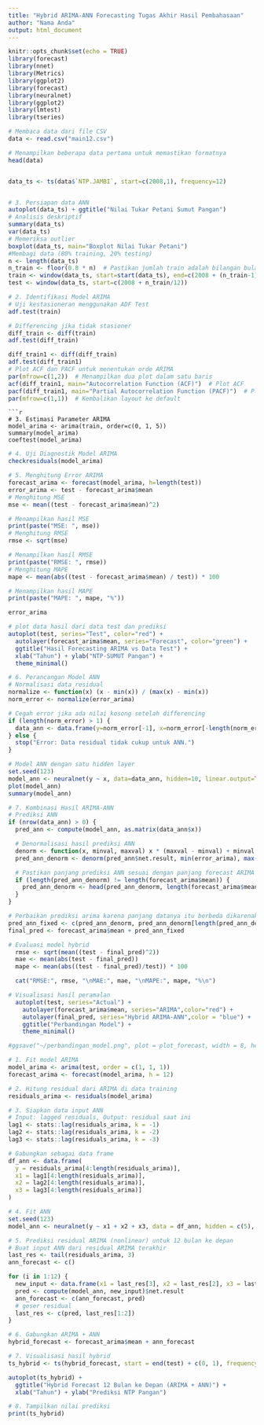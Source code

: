 ```yaml
---
title: "Hybrid ARIMA-ANN Forecasting Tugas Akhir Hasil Pembahasaan"
author: "Nama Anda"
output: html_document
---
```


```r
knitr::opts_chunk$set(echo = TRUE)
library(forecast)
library(nnet)
library(Metrics)
library(ggplot2)
library(forecast)
library(neuralnet)
library(ggplot2)
library(lmtest)
library(tseries)


```
```r
# Membaca data dari file CSV
data <- read.csv("main12.csv")

# Menampilkan beberapa data pertama untuk memastikan formatnya
head(data)



```
```r
data_ts <- ts(data$`NTP.JAMBI`, start=c(2008,1), frequency=12)
```
```r

```

```r
# 3. Persiapan data ANN
autoplot(data_ts) + ggtitle("Nilai Tukar Petani Sumut Pangan")
# Analisis deskriptif
summary(data_ts)
var(data_ts)
# Memeriksa outlier
boxplot(data_ts, main="Boxplot Nilai Tukar Petani")
#Membagi data (80% training, 20% testing)
n <- length(data_ts)
n_train <- floor(0.8 * n)  # Pastikan jumlah train adalah bilangan bulat
train <- window(data_ts, start=start(data_ts), end=c(2008 + (n_train-1)/12))
test <- window(data_ts, start=c(2008 + n_train/12))
```


```r
# 2. Identifikasi Model ARIMA
# Uji kestasioneran menggunakan ADF Test
adf.test(train)

# Differencing jika tidak stasioner
diff_train <- diff(train)
adf.test(diff_train)
```
```r
diff_train1 <- diff(diff_train)
adf.test(diff_train1)
# Plot ACF dan PACF untuk menentukan orde ARIMA
par(mfrow=c(1,2))  # Menampilkan dua plot dalam satu baris
acf(diff_train1, main="Autocorrelation Function (ACF)")  # Plot ACF
pacf(diff_train1, main="Partial Autocorrelation Function (PACF)")  # Plot PACF
par(mfrow=c(1,1))  # Kembalikan layout ke default


```

```
```r
# 3. Estimasi Parameter ARIMA
model_arima <- arima(train, order=c(0, 1, 5))
summary(model_arima)
coeftest(model_arima)

```
```r
# 4. Uji Diagnostik Model ARIMA
checkresiduals(model_arima)


```
```r
# 5. Menghitung Error ARIMA
forecast_arima <- forecast(model_arima, h=length(test))
error_arima <- test - forecast_arima$mean
# Menghitung MSE
mse <- mean((test - forecast_arima$mean)^2)

# Menampilkan hasil MSE
print(paste("MSE: ", mse))
# Menghitung RMSE
rmse <- sqrt(mse)

# Menampilkan hasil RMSE
print(paste("RMSE: ", rmse))
# Menghitung MAPE
mape <- mean(abs((test - forecast_arima$mean) / test)) * 100

# Menampilkan hasil MAPE
print(paste("MAPE: ", mape, "%"))


```
```r

error_arima
```
```r


# plot data hasil dari data test dan prediksi 
autoplot(test, series="Test", color="red") +
  autolayer(forecast_arima$mean, series="Forecast", color="green") +
  ggtitle("Hasil Forecasting ARIMA vs Data Test") +
  xlab("Tahun") + ylab("NTP-SUMUT Pangan") +
  theme_minimal()


```
```r
# 6. Perancangan Model ANN
# Normalisasi data residual
normalize <- function(x) (x - min(x)) / (max(x) - min(x))
norm_error <- normalize(error_arima)

# Cegah error jika ada nilai kosong setelah differencing
if (length(norm_error) > 1) {
  data_ann <- data.frame(y=norm_error[-1], x=norm_error[-length(norm_error)])
} else {
  stop("Error: Data residual tidak cukup untuk ANN.")
}


```
```r
# Model ANN dengan satu hidden layer
set.seed(123)
model_ann <- neuralnet(y ~ x, data=data_ann, hidden=10, linear.output=TRUE)
plot(model_ann)
summary(model_ann)


```
```r
# 7. Kombinasi Hasil ARIMA-ANN
# Prediksi ANN
if (nrow(data_ann) > 0) {
  pred_ann <- compute(model_ann, as.matrix(data_ann$x))

  # Denormalisasi hasil prediksi ANN
  denorm <- function(x, minval, maxval) x * (maxval - minval) + minval
  pred_ann_denorm <- denorm(pred_ann$net.result, min(error_arima), max(error_arima))

  # Pastikan panjang prediksi ANN sesuai dengan panjang forecast ARIMA
  if (length(pred_ann_denorm) != length(forecast_arima$mean)) {
    pred_ann_denorm <- head(pred_ann_denorm, length(forecast_arima$mean))
  }
}

# Perbaikan prediksi arima karena panjang datanya itu berbeda dikarenakan panjang data hasil prediski berbeda dengan panjang data test yang digunakan 
pred_ann_fixed <- c(pred_ann_denorm, pred_ann_denorm[length(pred_ann_denorm)])
final_pred <- forecast_arima$mean + pred_ann_fixed

```
```r
# Evaluasi model hybrid
  rmse <- sqrt(mean((test - final_pred)^2))
  mae <- mean(abs(test - final_pred))
  mape <- mean(abs((test - final_pred)/test)) * 100

  cat("RMSE:", rmse, "\nMAE:", mae, "\nMAPE:", mape, "%\n")

```
```r
# Visualisasi hasil peramalan
  autoplot(test, series="Actual") +
    autolayer(forecast_arima$mean, series="ARIMA",color="red") +
    autolayer(final_pred, series="Hybrid ARIMA-ANN",color = "blue") +
    ggtitle("Perbandingan Model") +
    theme_minimal()

#ggsave("~/perbandingan_model.png", plot = plot_forecast, width = 8, height = 6, dpi = 300)
```
```r
# 1. Fit model ARIMA
model_arima <- arima(test, order = c(1, 1, 1))
forecast_arima <- forecast(model_arima, h = 12)

# 2. Hitung residual dari ARIMA di data training
residuals_arima <- residuals(model_arima)

# 3. Siapkan data input ANN
# Input: lagged residuals, Output: residual saat ini
lag1 <- stats::lag(residuals_arima, k = -1)
lag2 <- stats::lag(residuals_arima, k = -2)
lag3 <- stats::lag(residuals_arima, k = -3)

# Gabungkan sebagai data frame
df_ann <- data.frame(
  y = residuals_arima[4:length(residuals_arima)],
  x1 = lag1[4:length(residuals_arima)],
  x2 = lag2[4:length(residuals_arima)],
  x3 = lag3[4:length(residuals_arima)]
)

# 4. Fit ANN
set.seed(123)
model_ann <- neuralnet(y ~ x1 + x2 + x3, data = df_ann, hidden = c(5), linear.output = TRUE)

# 5. Prediksi residual ARIMA (nonlinear) untuk 12 bulan ke depan
# Buat input ANN dari residual ARIMA terakhir
last_res <- tail(residuals_arima, 3)
ann_forecast <- c()

for (i in 1:12) {
  new_input <- data.frame(x1 = last_res[3], x2 = last_res[2], x3 = last_res[1])
  pred <- compute(model_ann, new_input)$net.result
  ann_forecast <- c(ann_forecast, pred)
  # geser residual
  last_res <- c(pred, last_res[1:2])
}

# 6. Gabungkan ARIMA + ANN
hybrid_forecast <- forecast_arima$mean + ann_forecast

# 7. Visualisasi hasil hybrid
ts_hybrid <- ts(hybrid_forecast, start = end(test) + c(0, 1), frequency = 12)

autoplot(ts_hybrid) +
  ggtitle("Hybrid Forecast 12 Bulan ke Depan (ARIMA + ANN)") +
  xlab("Tahun") + ylab("Prediksi NTP Pangan")

# 8. Tampilkan nilai prediksi
print(ts_hybrid)



```
